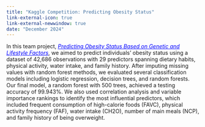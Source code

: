 ```yaml
---
title: "Kaggle Competition: Predicting Obesity Status"
link-external-icon: true
link-external-newwindow: true
date: "December 2024"
---
```


In this team project, [*Predicting Obesity Status Based on Genetic and Lifestyle Factors*](Stats101C_Final_Paper.pdf){style="color: blue;"}, we aimed to predict individuals’ obesity status using a dataset of 42,686 observations with 29 predictors spanning dietary habits, physical activity, water intake, and family history. After imputing missing values with random forest methods, we evaluated several classification models including logistic regression, decision trees, and random forests. Our final model, a random forest with 500 trees, achieved a testing accuracy of 99.943%. We also used correlation analysis and variable importance rankings to identify the most influential predictors, which included frequent consumption of high-calorie foods (FAVC), physical activity frequency (FAF), water intake (CH2O), number of main meals (NCP), and family history of being overweight.
